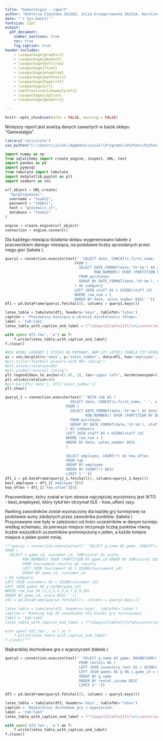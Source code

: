 ```yaml
---
title: "Gamestalgia - raport"
author: "Wiktoria Fimińska 262283, Julia Grzegorzewska 262314, Karolina Wypych, Mateusz Stasiak"
date: "`r Sys.Date()`"
fontsize: 12pt
output: 
  pdf_document:
    number_sections: true
    toc: true
    fig_caption: true
header-includes:
    - \usepackage{graphicx}
    - \usepackage{amsmath}
    - \usepackage{multirow}
    - \usepackage{float}
    - \usepackage{enumitem}
    - \usepackage{mathtools}
    - \usepackage{hyperref}
    - \usepackage{url}
    - \mathtoolsset{showonlyrefs}
    - \usepackage{caption}
    - \usepackage{geometry}
    
---
```

\newpage

```r
knitr::opts_chunk$set(echo = FALSE, warning = FALSE)
```


\section{Wprowadzenie}
Niniejszy raport jest analizą danych zawartych w bazie sklepu "Gamestalgia". 
\section{Rozkład danych}

```r
library('reticulate')
use_python("C:\\Users\\julek\\AppData\\Local\\Programs\\Python\\Python39")
```

```python
import numpy as np
from sqlalchemy import create_engine, inspect, URL, text
import pandas as pd
import pymysql
from tabulate import tabulate
import matplotlib.pyplot as plt
import seaborn as sns
```

```python
url_object = URL.create(
  "mysql+pymysql",
  username = "team21",
  password = "te@mzi",
  host = "giniewicz.it",
  database = "team21"
)

engine = create_engine(url_object)
connection = engine.connect()
```

\section{Pracownik miesiąca}
Dla każdego miesiąca działania sklepu wygenerowano tabele z pracownikiem danego miesiąca, na podstawie liczby sprzedanych przez niego gier (tabela \ref{tab:tab1}).

```python
query1 = connection.execute(text('''SELECT date, CONCAT(s.first_name, ' ', s.last_name) AS employee, sales_number
                                FROM (
                                  SELECT DATE_FORMAT(date,'%Y-%m') AS date, staff_id, COUNT(purchase_id) AS sales_number,
                                         ROW_NUMBER() OVER (PARTITION BY DATE_FORMAT(date,'%Y-%m') ORDER BY COUNT(purchase_id) DESC) AS row_num
                                  FROM purchases
                                  GROUP BY DATE_FORMAT(date,'%Y-%m'), staff_id
                                ) AS subquery
                                LEFT JOIN staff AS s USING(staff_id)
                                WHERE row_num = 1
                                ORDER BY date, sales_number DESC'''))
df1 = pd.DataFrame(query1.fetchall(), columns = query1.keys())

latex_table = tabulate(df1, headers='keys', tablefmt='latex')
caption = 'Pracownicy miesiąca w okresie działalności sklepu.'
label = 'tab:tab1'
latex_table_with_caption_and_label = f"\\begin{{table}}[h]\n\\centering\n\\caption{{{caption}}}\\label{{{label}}}\n{latex_table}\\end{{table}}"

with open('df1.tex', 'w') as f:
    f.write(latex_table_with_caption_and_label)
f.close()

#NIE WIDAC LEGENDY I XTICKS DO POPRAWY, NWM CZY LEPIEJ TABELA CZY WYKRES
ax = sns.barplot(x='date', y='sales_number', data=df1, hue='employee', dodge=False)
#plt.title("football players with 80+ rating")
#plt.xticks(rotation=90)
#plt.ylabel("overall rating")
plt.legend(bbox_to_anchor=(1.05, 1), loc='upper left', borderaxespad=0)
plt.xticks(rotation=45)
#plt.bar(df1['date'], df1['sales_number'])
plt.show()
```

\begin{center}
\input{df1.tex}
\end{center}

```python
query1_1 = connection.execute(text('''WITH tab AS (
                              SELECT date, CONCAT(s.first_name, ' ', s.last_name) AS employee, sales_number
                            FROM (
                              SELECT DATE_FORMAT(date,'%Y-%m') AS date, staff_id, COUNT(purchase_id) AS sales_number,
                                     ROW_NUMBER() OVER (PARTITION BY DATE_FORMAT(date,'%Y-%m') ORDER BY COUNT(purchase_id) DESC) AS row_num
                              FROM purchases
                              GROUP BY DATE_FORMAT(date,'%Y-%m'), staff_id
                            ) AS subquery
                            LEFT JOIN staff AS s USING(staff_id)
                            WHERE row_num = 1
                            ORDER BY date, sales_number DESC
                            )
                            
                            SELECT employee, COUNT(*) AS how_often
                            FROM tab
                            GROUP BY employee
                            ORDER BY COUNT(*) DESC
                            LIMIT 1'''))
df1_1 = pd.DataFrame(query1_1.fetchall(), columns=query1_1.keys())
best_employee = df1_1['employee'][0]
how_often = df1_1['how_often'][0]
```

Pracownikiem, który został w tym okresie najczęściej wyróżniony jest (KTO - best_employee), który tytuł ten otrzymał (ILE - how_often) razy. 



\section{Top 10 zawodników}
Ranking zawodników został wyznaczony dla każdej gry turniejowej na podstawie sumy zdobytych przez zawodnika punktów. (tabela \ref{tab:tab2}) Przyznawane one były w zależności od ilości uczestników w danym turnieju według schematu, że pierwsze miejsce otrzymuje liczbę punktów równą liczbie wszystkich uczestników pomniejszoną o jeden, a każde kolejne miejsce o jeden punkt mniej. 

```python
"""query2 = connection.execute(text('''SELECT g.name AS game, CONCAT(c.first_name, ' ', c.last_name) AS player, score
FROM (
  SELECT t.game_id, customer_id, SUM(score) AS score,
        ROW_NUMBER() OVER (PARTITION BY game_id ORDER BY SUM(score) DESC) AS row_num
        FROM tournament_results AS results
        LEFT JOIN tournament AS t USING(tournament_id)
        GROUP BY game_id, customer_id
) AS subquery
LEFT JOIN customers AS c USING(customer_id)
LEFT JOIN games AS g USING(game_id)
WHERE row_num IN (1,2,3,4,5,6,7,8,9,10)
ORDER BY game_id, score DESC'''))
df2 = pd.DataFrame(query2.fetchall(), columns = query2.keys())

latex_table = tabulate(df2, headers='keys', tablefmt='latex')
caption = 'Ranking top 10 zawodników dla każdej gry turniejowej.'
label = 'tab:tab2'
latex_table_with_caption_and_label = f"\\begin{{table}}[h]\n\\centering\n\\caption{{{caption}}}\\label{{{label}}}\n{latex_table}\\end{{table}}"

with open('df2.tex', 'w') as f:
    f.write(latex_table_with_caption_and_label)
f.close()"""
```

<!-- #\begin{center} -->
<!-- #\input{df2.tex} -->
<!-- #\end{center} -->

\section{Najbardziej dochodowe gry}
Najbardziej dochodowa gra z wypożyczeń (tabela \ref{tab:tab3})

```python
query3 = connection.execute(text('''SELECT g.name AS game, ROUND(SUM(r.price + r.fine),2) AS rental_income
                                  FROM rentals AS r
                                  LEFT JOIN inventory_rent AS i USING(inventory_id)
                                  LEFT JOIN games AS g ON i.game_id = g.game_id
                                  GROUP BY g.name
                                  ORDER BY rental_income DESC
                                  LIMIT 3'''))
                                  
df3 = pd.DataFrame(query3.fetchall(), columns = query3.keys())

latex_table = tabulate(df3, headers='keys', tablefmt='latex')
caption = 'Najbardziej dochodowe gry z wypożyczeń.'
label = 'tab:tab3'
latex_table_with_caption_and_label = f"\\begin{{table}}[h]\n\\centering\n\\caption{{{caption}}}\\label{{{label}}}\n{latex_table}\\end{{table}}"

with open('df3.tex', 'w') as f:
    f.write(latex_table_with_caption_and_label)
f.close()
```
\begin{center}
\input{df3.tex}
\end{center}